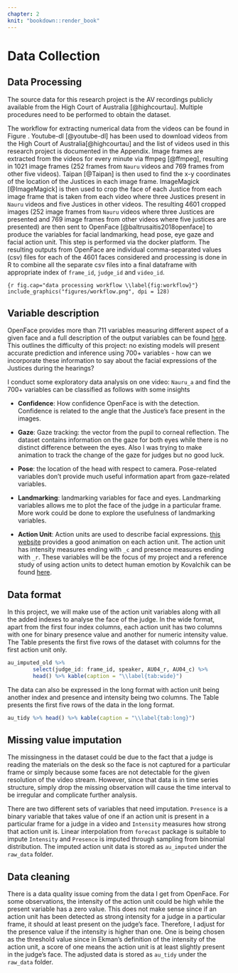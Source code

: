 ```yaml
---
chapter: 2
knit: "bookdown::render_book"
---
```


# Data Collection

## Data Processing

The source data for this research project is the AV recordings publicly available from the High Court of Australia [@highcourtau]. Multiple procedures need to be performed to obtain the dataset.


The workflow for extracting numerical data from the videos can be found in Figure \ref{fig:workflow}. Youtube-dl [@youtube-dl] has been used to download videos from the High Court of Australia[@highcourtau] and the list of videos used in this research project is documented in the Appendix. Image frames are extracted from the videos for every minute via ffmpeg [@ffmpeg], resulting in 1021 image frames (252 frames from `Nauru` videos and 769 frames from other five videos). Taipan [@Taipan] is then used to find the x-y coordinates of the location of the Justices in each image frame. ImageMagick [@ImageMagick] is then used to crop the face of each Justice from each image frame that is taken from each video where three Justices present in `Nauru` videos and five Justices in other videos. The resulting 4601 cropped images (252 image frames from `Nauru` videos where three Justices are presented and 769 image frames from other videos where five justices are presented) are then sent to OpenFace [@baltrusaitis2018openface] to produce the variables for facial landmarking, head pose, eye gaze and facial action unit. This step is performed via the docker platform. The resulting outputs from OpenFace are individual comma-separated values (csv) files for each of the 4601 faces considered and processing is done in R to combine all the separate csv files into a final dataframe with appropriate index of `frame_id`, `judge_id` and `video_id`.

```{r fig.cap="data processing workflow \\label{fig:workflow}"}
include_graphics("figures/workflow.png", dpi = 128)
```

## Variable description

OpenFace provides more than 711 variables measuring different aspect of a given face and a full description of the output variables can be found [here](https://github.com/TadasBaltrusaitis/OpenFace/wiki/Action-Units). This outlines the difficulty of this project: no existing models will present accurate prediction and inference using 700+ variables - how can we incorporate these information to say about the facial expressions of the Justices during the hearings? 

I conduct some exploratory data analysis on one video: `Nauru_a` and find the 700+ variables can be classified as follows with some insights

 - **Confidence**: How confidence OpenFace is with the detection. Confidence is related to the angle that the Justice’s face present in the images. 
 
 - **Gaze**: Gaze tracking: the vector from the pupil to corneal reflection. The dataset contains information on the gaze for both eyes while there is no distinct difference between the eyes. Also I was trying to make animation to track the change of the gaze for judges but no good luck. 
 
 - **Pose**: the location of the head with respect to camera. Pose-related variables don't provide much useful information apart from gaze-related variables. 
 
 - **Landmarking**: landmarking variables for face and eyes. Landmarking variables allows me to plot the face of the judge in a particular frame. More work could be done to explore the usefulness of landmarking variables. 
 
 - **Action Unit**: Action units are used to describe facial expressions. [this website](https://imotions.com/blog/facial-action-coding-system/) provides a good animation on each action unit. The action unit has intensity measures ending with `_c` and presence measures ending with `_r`. These variables will be the focus of my project and a reference study of using action units to detect human emotion by Kovalchik can be found [here](http://www.sloansportsconference.com/wp-content/uploads/2018/02/2005.pdf). 

## Data format

In this project, we will make use of the action unit variables along with all the added indexes to analyse the face of the judge. In the wide format, apart from the first four index columns, each action unit has two columns with one for binary presence value and another for numeric intensity value. The Table \ref{tab:wide} presents the first five rows of the dataset with columns for the first action unit only. 


```r
au_imputed_old %>% 
        select(judge_id: frame_id, speaker, AU04_r, AU04_c) %>% 
        head() %>% kable(caption = "\\label{tab:wide}")
```

The data can also be expressed in the long format with action unit being another index and presence and intensity being two columns. The Table \ref{tab:long} presents the first five rows of the data in the long format. 


```r
au_tidy %>% head() %>% kable(caption = "\\label{tab:long}")
```


## Missing value imputation 

The missingness in the dataset could be due to the fact that a judge is reading the materials on the desk so the face is not captured for a particular frame or simply because some faces are not detectable for the given resolution of the video stream. However, since that data is in time series structure, simply drop the missing observation will cause the time interval to be irregular and complicate further analysis. 

There are two different sets of variables that need imputation. `Presence` is a binary variable that takes value of one if an action unit is present in a particular frame for a judge in a video and `Intensity` measures how strong that action unit is. Linear interpolation from `forecast` package is suitable to impute `Intensity` and `Presence` is imputed through sampling from binomial distribution. The imputed action unit data is stored as `au_imputed` under the `raw_data` folder. 

## Data cleaning

There is a data quality issue coming from the data I get from OpenFace. For some observations, the intensity of the action unit could be high while the present variable has a zero value. This does not make sense since if an action unit has been detected as strong intensity for a judge in a particular frame, it should at least present on the judge's face. Therefore, I adjust for the presence value if the intensity is higher than one. One is being chosen as the threshold value since in Ekman's definition of the intensity of the action unit, a score of one means the action unit is at least slightly present in the judge's face. The adjusted data is stored as `au_tidy` under the `raw_data` folder. 


